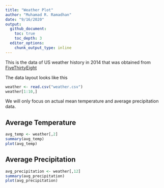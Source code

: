 ---
title: "Weather Plot"
author: "Muhamad R. Ramadhan"
date: "9/16/2020"
output:
  github_document:
    toc: true
    toc_depth: 3
  editor_options:
    chunk_output_type: inline
---

This is the data of US weather history in 2014 that was obtained from [FiveThirtyEight](https://github.com/fivethirtyeight/data/blob/master/us-weather-history/KCLT.csv)

The data layout looks like this

```{r weather}
weather <- read.csv("weather.csv")
weather[1:10,]
```

We will only focus on actual mean temperature and average precipitation data.

## Average Temperature

```{r avg_temp}
avg_temp <- weather[,2]
summary(avg_temp)
plot(avg_temp)
```

## Average Precipitation

```{r avg_precipitation}
avg_precipitation <- weather[,12]
summary(avg_precipitation)
plot(avg_precipitation)
```

